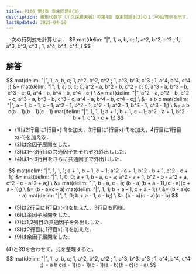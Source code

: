 ```yaml
---
title: P106 第4章 章末問題8(3)．
description: 線形代数学（川久保勝夫著）の第4章 章末問題8(3)の１つの回答例を示す．巻末の解答に途中計算がなく，不親切なので記しておく．
lastUpdated: 2025-04-29
---
```



<Card title="問題8(3)">
　次の行列式を計算せよ．
$$
mat(delim: "|", 1, a, b, c;
1, a^2, b^2, c^2 ;
1, a^3, b^3, c^3 ;
1, a^4, b^4, c^4 ;)
$$
</Card>

## 解答

$$
mat(delim: "|", 1, a, b, c;
1, a^2, b^2, c^2 ;
1, a^3, b^3, c^3 ;
1, a^4, b^4, c^4 ;)
&=
mat(delim: "|", 1, a, b, c;
0, a^2 - a, b^2 - b, c^2 - c;
0, a^3 - a, b^3 - b, c^3 - c;
0, a^4 - a, b^4 - b, c^4 - c;) \
&=
mat(delim: "|", a^2 - a, b^2 - b, c^2 - c;
a^3 - a, b^3 - b, c^3 - c;
a^4 - a, b^4 - b, c^4 - c;) \
&=
a b c
mat(delim: "|", a - 1, b - 1, c - 1;
a^2 - 1, b^2 - 1, c^2 - 1;
a^3 - 1, b^3 - 1, c^3 - 1;) \
&=
a b c(a - 1)(b - 1)(c - 1)
mat(delim: "|", 1, 1, 1;
a + 1, b + 1, c + 1;
a^2 - a + 1, b^2 - b + 1, c^2 - c + 1;)
$$

- (1)は2行目に1行目x(-1)を加え，3行目に1行目x(-1)を加え，4行目に1行目x(-1)を加える．
- (2)は余因子展開をした．
- (3)は1〜3行目の共通因子をそれぞれ外出しした．
- (4)は1〜3行目をさらに共通因子で外出しした．

$$
mat(delim: "|", 1, 1, 1;
a + 1, b + 1, c + 1;
a^2 - a + 1, b^2 - b + 1, c^2 - c + 1;)
&=
mat(delim: "|", 1, 0, 0;
a + 1, b - a, c - a;
a^2 - a + 1, b^2 - b - a^2 + a, c^2 - c - a^2 + a;) \
&=
mat(delim: "|", b - a, c - a;
(b - a)(b + a - 1),(c - a)(c + a - 1);) \
&=
(b - a)(c - a)
mat(delim: "|", 1, 1;
b + a - 1, c + a - 1;) \
&=
(b - a)(c - a)
mat(delim: "|", 1, 0;
b + a - 1, c - b;) \
&=
(b - a)(c - a)(c - b)
$$

- (5)は2行目に1行目x(-1)を加えた．3行目も同様．
- (6)は余因子展開をした．
- (7)は1,2列目の共通因子を外出しした．
- (8)は2行目に1行目x(-1)を加えた．
- (9)は余因子展開をした．

(4)と(9)を合わせて，式を整理すると，
$$
mat(delim: "|", 1, a, b, c;
1, a^2, b^2, c^2 ;
1, a^3, b^3, c^3 ;
1, a^4, b^4, c^4 ;)
= a b c(a - 1)(b - 1)(c - 1)(a - b)(b - c)(c - a)
$$